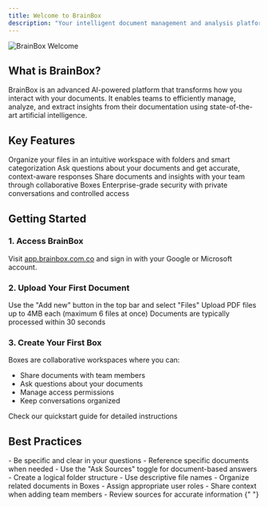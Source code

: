 ```yaml
---
title: Welcome to BrainBox
description: "Your intelligent document management and analysis platform"
---
```


<img src="/images/Introduccion.png" alt="BrainBox Welcome" />

## What is BrainBox?

BrainBox is an advanced AI-powered platform that transforms how you interact with your documents. It enables teams to efficiently manage, analyze, and extract insights from their documentation using state-of-the-art artificial intelligence.

## Key Features

<CardGroup cols={2}>
  <Card title="Smart Document Management" icon="folder-tree">
    Organize your files in an intuitive workspace with folders and smart
    categorization
  </Card>
  <Card title="AI-Powered Analysis" icon="brain-circuit">
    Ask questions about your documents and get accurate, context-aware responses
  </Card>
  <Card title="Team Collaboration" icon="users-gear">
    Share documents and insights with your team through collaborative Boxes
  </Card>
  <Card title="Secure & Private" icon="shield-check">
    Enterprise-grade security with private conversations and controlled access
  </Card>
</CardGroup>

## Getting Started

### 1. Access BrainBox

Visit [app.brainbox.com.co](https://app.brainbox.com.co) and sign in with your Google or Microsoft account.

### 2. Upload Your First Document

<Steps>
  <Step title="Click Add New">
    Use the "Add new" button in the top bar and select "Files"
  </Step>
  <Step title="Select Documents">
    Upload PDF files up to 4MB each (maximum 6 files at once)
  </Step>
  <Step title="Wait for Processing">
    Documents are typically processed within 30 seconds
  </Step>
</Steps>

### 3. Create Your First Box

Boxes are collaborative workspaces where you can:

- Share documents with team members
- Ask questions about your documents
- Manage access permissions
- Keep conversations organized

<Card title="Ready to dive deeper?" icon="arrow-right" href="/en/quickstart">
  Check our quickstart guide for detailed instructions
</Card>

## Best Practices

<AccordionGroup>
  <Accordion title="Asking Effective Questions">
    - Be specific and clear in your questions - Reference specific documents
    when needed - Use the "Ask Sources" toggle for document-based answers
  </Accordion>
  <Accordion title="Document Organization">
    - Create a logical folder structure - Use descriptive file names - Organize
    related documents in Boxes
  </Accordion>
  <Accordion title="Team Collaboration">
    - Assign appropriate user roles - Share context when adding team members -
    Review sources for accurate information
  </Accordion>
</AccordionGroup>{" "}
